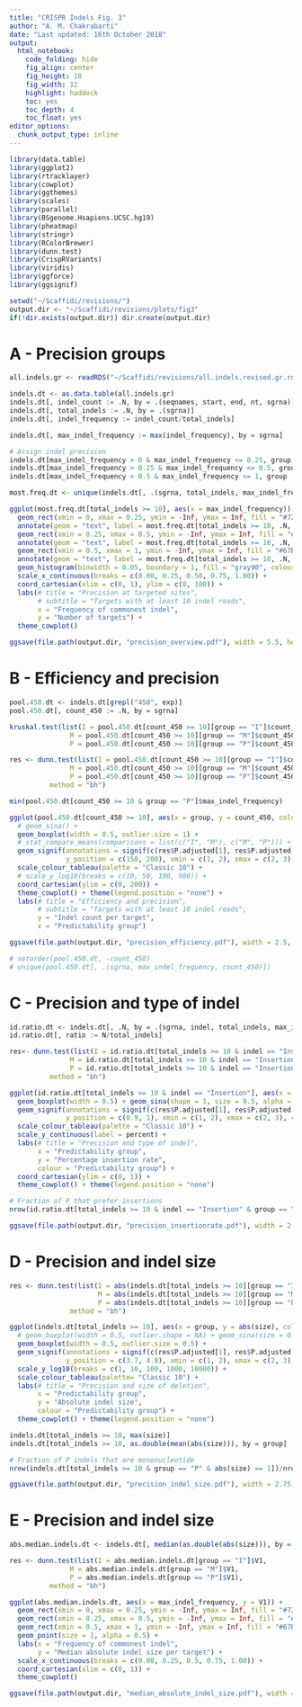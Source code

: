 ```yaml
---
title: "CRISPR Indels Fig. 3"
author: "A. M. Chakrabarti"
date: "Last updated: 16th October 2018"
output: 
  html_notebook: 
    code_folding: hide
    fig_align: center
    fig_height: 10
    fig_width: 12
    highlight: haddock
    toc: yes
    toc_depth: 4
    toc_float: yes
editor_options: 
  chunk_output_type: inline
---
```


```r
library(data.table)
library(ggplot2)
library(rtracklayer)
library(cowplot)
library(ggthemes)
library(scales)
library(parallel)
library(BSgenome.Hsapiens.UCSC.hg19)
library(pheatmap)
library(stringr)
library(RColorBrewer)
library(dunn.test)
library(CrispRVariants)
library(viridis)
library(ggforce)
library(ggsignif)

setwd("~/Scaffidi/revisions/")
output.dir <- "~/Scaffidi/revisions/plots/fig3"
if(!dir.exists(output.dir)) dir.create(output.dir)

```

# A - Precision groups

```r
all.indels.gr <- readRDS("~/Scaffidi/revisions/all.indels.revised.gr.rds")

indels.dt <- as.data.table(all.indels.gr)
indels.dt[, indel_count := .N, by = .(seqnames, start, end, nt, sgrna)]
indels.dt[, total_indels := .N, by = .(sgrna)]
indels.dt[, indel_frequency := indel_count/total_indels]

indels.dt[, max_indel_frequency := max(indel_frequency), by = sgrna]

# Assign indel precision
indels.dt[max_indel_frequency > 0 & max_indel_frequency <= 0.25, group := "I"]
indels.dt[max_indel_frequency > 0.25 & max_indel_frequency <= 0.5, group := "M"]
indels.dt[max_indel_frequency > 0.5 & max_indel_frequency <= 1, group := "P"]

most.freq.dt <- unique(indels.dt[, .(sgrna, total_indels, max_indel_frequency, group)])

ggplot(most.freq.dt[total_indels >= 10], aes(x = max_indel_frequency)) +
  geom_rect(xmin = 0, xmax = 0.25, ymin = -Inf, ymax = Inf, fill = "#729ECE") +
  annotate(geom = "text", label = most.freq.dt[total_indels >= 10, .N, by = group][group == "I"]$N, x = 0, y = Inf, hjust = -0.5, vjust = 2) +
  geom_rect(xmin = 0.25, xmax = 0.5, ymin = -Inf, ymax = Inf, fill = "#FF9E4A") +
  annotate(geom = "text", label = most.freq.dt[total_indels >= 10, .N, by = group][group == "M"]$N, x = 0.25, y = Inf, hjust = -0.5, vjust = 2) +
  geom_rect(xmin = 0.5, xmax = 1, ymin = -Inf, ymax = Inf, fill = "#67BF5C") +
  annotate(geom = "text", label = most.freq.dt[total_indels >= 10, .N, by = group][group == "P"]$N, x = 0.5, y = Inf, hjust = -0.5, vjust = 2) +
  geom_histogram(binwidth = 0.05, boundary = 1, fill = "gray90", colour = "black", size = 1) +
  scale_x_continuous(breaks = c(0.00, 0.25, 0.50, 0.75, 1.00)) +
  coord_cartesian(xlim = c(0, 1), ylim = c(0, 100)) +
  labs(# title = "Precision at targeted sites",
       # subtitle = "Targets with at least 10 indel reads",
       x = "Frequency of commonest indel",
       y = "Number of targets") +
  theme_cowplot()

ggsave(file.path(output.dir, "precision_overview.pdf"), width = 5.5, height = 2.5)
```

# B -  Efficiency and precision

```r
pool.450.dt <- indels.dt[grepl("450", exp)]
pool.450.dt[, count_450 := .N, by = sgrna]

kruskal.test(list(I = pool.450.dt[count_450 >= 10][group == "I"]$count_450,
               M = pool.450.dt[count_450 >= 10][group == "M"]$count_450,
               P = pool.450.dt[count_450 >= 10][group == "P"]$count_450))

res <- dunn.test(list(I = pool.450.dt[count_450 >= 10][group == "I"]$count_450,
               M = pool.450.dt[count_450 >= 10][group == "M"]$count_450,
               P = pool.450.dt[count_450 >= 10][group == "P"]$count_450),
          method = "bh")

min(pool.450.dt[count_450 >= 10 & group == "P"]$max_indel_frequency)

ggplot(pool.450.dt[count_450 >= 10], aes(x = group, y = count_450, colour = group)) +
  # geom_sina() +
  geom_boxplot(width = 0.5, outlier.size = 1) +
  # stat_compare_means(comparisons = list(c("I", "M"), c("M", "P"))) +
  geom_signif(annotations = signif(c(res$P.adjusted[1], res$P.adjusted[3]), 3),
              y_position = c(150, 200), xmin = c(1, 2), xmax = c(2, 3), colour = "black") +
  scale_colour_tableau(palette = "Classic 10") +
  # scale_y_log10(breaks = c(10, 50, 100, 500)) +
  coord_cartesian(ylim = c(0, 200)) +
  theme_cowplot() + theme(legend.position = "none") +
  labs(# title = "Efficiency and precision",
       # subtitle = "Targets with at least 10 indel reads",
       y = "Indel count per target",
       x = "Predictability group")

ggsave(file.path(output.dir, "precision_efficiency.pdf"), width = 2.5, height = 2.5, units = "in")

# setorder(pool.450.dt, -count_450)
# unique(pool.450.dt[, .(sgrna, max_indel_frequency, count_450)])
```

# C - Precision and type of indel

```r
id.ratio.dt <- indels.dt[, .N, by = .(sgrna, indel, total_indels, max_indel_frequency, group)]
id.ratio.dt[, ratio := N/total_indels]

res<- dunn.test(list(I = id.ratio.dt[total_indels >= 10 & indel == "Insertion"][group == "I"]$ratio,
               M = id.ratio.dt[total_indels >= 10 & indel == "Insertion"][group == "M"]$ratio,
               P = id.ratio.dt[total_indels >= 10 & indel == "Insertion"][group == "P"]$ratio),
          method = "bh")

ggplot(id.ratio.dt[total_indels >= 10 & indel == "Insertion"], aes(x = group, y = ratio, colour = group)) +
  geom_boxplot(width = 0.5) + geom_sina(shape = 1, size = 0.5, alpha = 0.5) +
  geom_signif(annotations = signif(c(res$P.adjusted[1], res$P.adjusted[3]), 3),
              y_position = c(0.9, 1), xmin = c(1, 2), xmax = c(2, 3), colour = "black") +
  scale_colour_tableau(palette = "Classic 10") +
  scale_y_continuous(label = percent) +
  labs(# title = "Precision and type of indel",
       x = "Predictability group",
       y = "Percentage insertion rate",
       colour = "Predictability group") +
  coord_cartesian(ylim = c(0, 1)) +
  theme_cowplot() + theme(legend.position = "none")

# Fraction of P that prefer insertions
nrow(id.ratio.dt[total_indels >= 10 & indel == "Insertion" & group == "P" & ratio > 0.5])/nrow(id.ratio.dt[total_indels >= 10 & indel == "Insertion" & group == "P"])

ggsave(file.path(output.dir, "precision_insertionrate.pdf"), width = 2.5, height = 2.5, units = "in")
```

# D - Precision and indel size

```r
res <- dunn.test(list(I = abs(indels.dt[total_indels >= 10][group == "I"]$size),
                      M = abs(indels.dt[total_indels >= 10][group == "M"]$size),
                      P = abs(indels.dt[total_indels >= 10][group == "P"]$size)),
               method = "bh")

ggplot(indels.dt[total_indels >= 10], aes(x = group, y = abs(size), colour = group)) +
  # geom_boxplot(width = 0.5, outlier.shape = NA) + geom_sina(size = 0.1, alpha = 0.1) +
  geom_boxplot(width = 0.5, outlier.size = 0.5) +
  geom_signif(annotations = signif(c(res$P.adjusted[1], res$P.adjusted[3]), 3),
              y_position = c(3.7, 4.0), xmin = c(1, 2), xmax = c(2, 3), colour = "black") +
  scale_y_log10(breaks = c(1, 10, 100, 1000, 10000)) +
  scale_colour_tableau(palette= "Classic 10") +
  labs(# title = "Precision and size of deletion",
       x = "Predictability group",
       y = "Absolute indel size",
       colour = "Predictability group") +
  theme_cowplot() + theme(legend.position = "none")

indels.dt[total_indels >= 10, max(size)]
indels.dt[total_indels >= 10, as.double(mean(abs(size))), by = group]

# Fraction of P indels that are mononucleotide
nrow(indels.dt[total_indels >= 10 & group == "P" & abs(size) == 1])/nrow(indels.dt[total_indels >= 10 & group == "P"])

ggsave(file.path(output.dir, "precision_indel_size.pdf"), width = 2.75, height = 2.5, units = "in")
```

# E - Precision and indel size

```r
abs.median.indels.dt <- indels.dt[, median(as.double(abs(size))), by = .(sgrna, total_indels, max_indel_frequency, group)][total_indels >= 10, .(sgrna, max_indel_frequency, group, V1)]

res <- dunn.test(list(I = abs.median.indels.dt[group == "I"]$V1,
               M = abs.median.indels.dt[group == "M"]$V1,
               P = abs.median.indels.dt[group == "P"]$V1),
          method = "bh")

ggplot(abs.median.indels.dt, aes(x = max_indel_frequency, y = V1)) +
  geom_rect(xmin = 0, xmax = 0.25, ymin = -Inf, ymax = Inf, fill = "#729ECE") +
  geom_rect(xmin = 0.25, xmax = 0.5, ymin = -Inf, ymax = Inf, fill = "#FF9E4A") +
  geom_rect(xmin = 0.5, xmax = 1, ymin = -Inf, ymax = Inf, fill = "#67BF5C") +
  geom_point(size = 1, alpha = 0.5) +
  labs(x = "Frequency of commonest indel",
       y = "Median absolute indel size per target") +
  scale_x_continuous(breaks = c(0.00, 0.25, 0.5, 0.75, 1.00)) +
  coord_cartesian(xlim = c(0, 1)) +
  theme_cowplot()

ggsave(file.path(output.dir, "median_absolute_indel_size.pdf"), width = 2.5, height = 2.5, units = "in")
```

